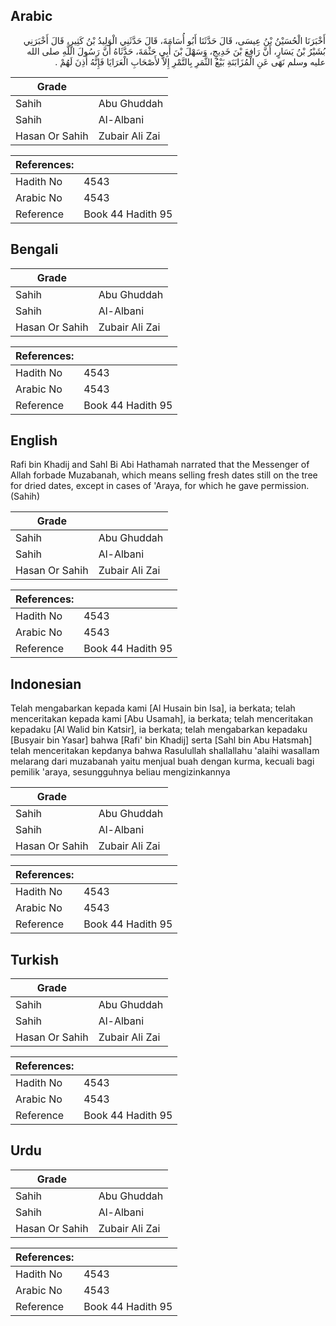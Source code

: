 ## Arabic


<div dir="rtl" lang="ar" style={{fontSize:'larger',backgroundColor:'#f8f9fa',padding:20}}>
أَخْبَرَنَا الْحُسَيْنُ بْنُ عِيسَى، قَالَ حَدَّثَنَا أَبُو أُسَامَةَ، قَالَ حَدَّثَنِي الْوَلِيدُ بْنُ كَثِيرٍ، قَالَ أَخْبَرَنِي بُشَيْرُ بْنُ يَسَارٍ، أَنَّ رَافِعَ بْنَ خَدِيجٍ، وَسَهْلَ بْنَ أَبِي حَثْمَةَ، حَدَّثَاهُ أَنَّ رَسُولَ اللَّهِ صلى الله عليه وسلم نَهَى عَنِ الْمُزَابَنَةِ بَيْعُ الثَّمَرِ بِالتَّمْرِ إِلاَّ لأَصْحَابِ الْعَرَايَا فَإِنَّهُ أَذِنَ لَهُمْ ‏.‏
</div>
<div style={{backgroundColor:'#f8f9fa',padding:20, marginBottom: 10}}><table> <thead> <tr> <th>Grade</th> <th></th> </tr> </thead> <tbody> <tr><td>Sahih</td><td>Abu Ghuddah</td></tr><tr><td>Sahih</td><td>Al-Albani</td></tr><tr><td>Hasan Or Sahih</td><td>Zubair Ali Zai</td></tr></tbody></table><table> <thead> <tr> <th>References:</th> <th></th> </tr> </thead> <tbody><tr><td>Hadith No</td><td>4543</td></tr><tr><td>Arabic No</td><td>4543</td></tr><tr><td>Reference</td><td>Book 44 Hadith 95</td></tr></tbody></table></div>

## Bengali


<div dir="ltr" lang="bn" style={{fontSize:'larger',backgroundColor:'#f8f9fa',padding:20}}>

</div>
<div style={{backgroundColor:'#f8f9fa',padding:20, marginBottom: 10}}><table> <thead> <tr> <th>Grade</th> <th></th> </tr> </thead> <tbody> <tr><td>Sahih</td><td>Abu Ghuddah</td></tr><tr><td>Sahih</td><td>Al-Albani</td></tr><tr><td>Hasan Or Sahih</td><td>Zubair Ali Zai</td></tr></tbody></table><table> <thead> <tr> <th>References:</th> <th></th> </tr> </thead> <tbody><tr><td>Hadith No</td><td>4543</td></tr><tr><td>Arabic No</td><td>4543</td></tr><tr><td>Reference</td><td>Book 44 Hadith 95</td></tr></tbody></table></div>

## English


<div dir="ltr" lang="en" style={{fontSize:'larger',backgroundColor:'#f8f9fa',padding:20}}>
Rafi bin Khadij and Sahl Bi Abi Hathamah narrated that the Messenger of Allah forbade Muzabanah, which means selling fresh dates still on the tree for dried dates, except in cases of 'Araya, for which he gave permission. (Sahih)
</div>
<div style={{backgroundColor:'#f8f9fa',padding:20, marginBottom: 10}}><table> <thead> <tr> <th>Grade</th> <th></th> </tr> </thead> <tbody> <tr><td>Sahih</td><td>Abu Ghuddah</td></tr><tr><td>Sahih</td><td>Al-Albani</td></tr><tr><td>Hasan Or Sahih</td><td>Zubair Ali Zai</td></tr></tbody></table><table> <thead> <tr> <th>References:</th> <th></th> </tr> </thead> <tbody><tr><td>Hadith No</td><td>4543</td></tr><tr><td>Arabic No</td><td>4543</td></tr><tr><td>Reference</td><td>Book 44 Hadith 95</td></tr></tbody></table></div>

## Indonesian


<div dir="ltr" lang="id" style={{fontSize:'larger',backgroundColor:'#f8f9fa',padding:20}}>
Telah mengabarkan kepada kami [Al Husain bin Isa], ia berkata; telah menceritakan kepada kami [Abu Usamah], ia berkata; telah menceritakan kepadaku [Al Walid bin Katsir], ia berkata; telah mengabarkan kepadaku [Busyair bin Yasar] bahwa [Rafi' bin Khadij] serta [Sahl bin Abu Hatsmah] telah menceritakan kepdanya bahwa Rasulullah shallallahu 'alaihi wasallam melarang dari muzabanah yaitu menjual buah dengan kurma, kecuali bagi pemilik 'araya, sesungguhnya beliau mengizinkannya
</div>
<div style={{backgroundColor:'#f8f9fa',padding:20, marginBottom: 10}}><table> <thead> <tr> <th>Grade</th> <th></th> </tr> </thead> <tbody> <tr><td>Sahih</td><td>Abu Ghuddah</td></tr><tr><td>Sahih</td><td>Al-Albani</td></tr><tr><td>Hasan Or Sahih</td><td>Zubair Ali Zai</td></tr></tbody></table><table> <thead> <tr> <th>References:</th> <th></th> </tr> </thead> <tbody><tr><td>Hadith No</td><td>4543</td></tr><tr><td>Arabic No</td><td>4543</td></tr><tr><td>Reference</td><td>Book 44 Hadith 95</td></tr></tbody></table></div>

## Turkish


<div dir="ltr" lang="tr" style={{fontSize:'larger',backgroundColor:'#f8f9fa',padding:20}}>

</div>
<div style={{backgroundColor:'#f8f9fa',padding:20, marginBottom: 10}}><table> <thead> <tr> <th>Grade</th> <th></th> </tr> </thead> <tbody> <tr><td>Sahih</td><td>Abu Ghuddah</td></tr><tr><td>Sahih</td><td>Al-Albani</td></tr><tr><td>Hasan Or Sahih</td><td>Zubair Ali Zai</td></tr></tbody></table><table> <thead> <tr> <th>References:</th> <th></th> </tr> </thead> <tbody><tr><td>Hadith No</td><td>4543</td></tr><tr><td>Arabic No</td><td>4543</td></tr><tr><td>Reference</td><td>Book 44 Hadith 95</td></tr></tbody></table></div>

## Urdu


<div dir="rtl" lang="ur" style={{fontSize:'larger',backgroundColor:'#f8f9fa',padding:20}}>

</div>
<div style={{backgroundColor:'#f8f9fa',padding:20, marginBottom: 10}}><table> <thead> <tr> <th>Grade</th> <th></th> </tr> </thead> <tbody> <tr><td>Sahih</td><td>Abu Ghuddah</td></tr><tr><td>Sahih</td><td>Al-Albani</td></tr><tr><td>Hasan Or Sahih</td><td>Zubair Ali Zai</td></tr></tbody></table><table> <thead> <tr> <th>References:</th> <th></th> </tr> </thead> <tbody><tr><td>Hadith No</td><td>4543</td></tr><tr><td>Arabic No</td><td>4543</td></tr><tr><td>Reference</td><td>Book 44 Hadith 95</td></tr></tbody></table></div>